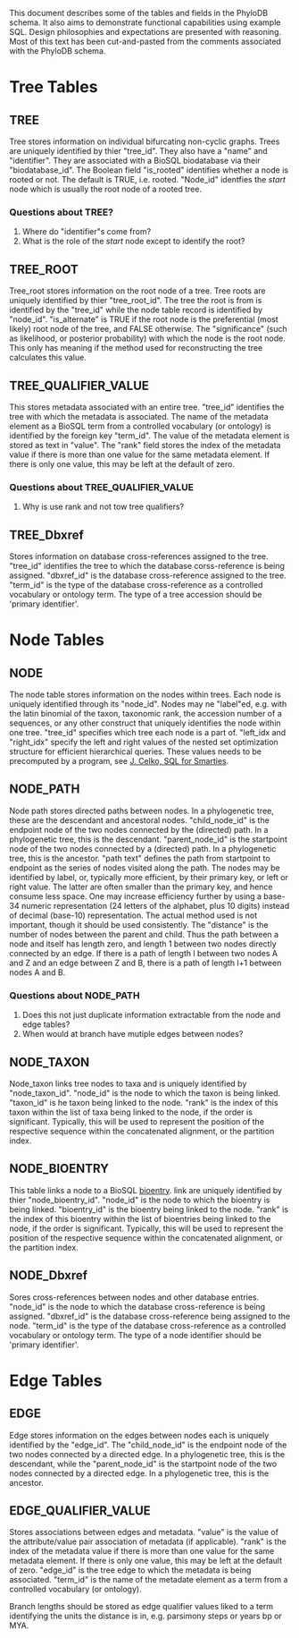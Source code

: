 This document describes some of the tables and fields in the PhyloDB schema. It also aims to demonstrate functional capabilities using example SQL. Design philosophies and expectations are presented with reasoning. Most of this text has been cut-and-pasted from the comments associated with the PhyloDB schema.

=Tree Tables=

==TREE==
Tree stores information on individual bifurcating non-cyclic graphs. Trees are uniquely identified by thier "tree_id". They also have a "name" and "identifier". They are associated with a BioSQL biodatabase via their "biodatabase_id". The Boolean field "is_rooted" identifies whether a node is rooted or not. The default is TRUE, i.e. rooted. "Node_id" identfies the ''start'' node which is usually the root node of a rooted tree.

===Questions about TREE?===
#Where do "identifier"s come from?
#What is the role of the ''start'' node except to identify the root?

==TREE_ROOT==
Tree_root stores information on the root node of a tree. Tree roots are uniquely identified by thier "tree_root_id". The tree the root is from is identified by the "tree_id" while the node table record is identified by "node_id". "is_alternate" is TRUE if the root node is the preferential (most likely) root node of the tree, and FALSE otherwise. The "significance" (such as likelihood, or posterior probability) with which the node is the root node. This only has meaning if the method used for reconstructing the tree calculates this value.

==TREE_QUALIFIER_VALUE==
This stores metadata associated with an entire tree. "tree_id" identifies the tree with which the metadata is associated. The name of the metadata element as a BioSQL term from a controlled vocabulary (or ontology) is identified by the foreign key "term_id". The value of the metadata element is stored as text in "value". The "rank" field stores the index of the metadata value if there is more than one value for the same metadata element. If there is only one value, this may be left at the default of zero.

===Questions about TREE_QUALIFIER_VALUE===
#Why is use rank and not tow tree qualifiers?

==TREE_Dbxref==
Stores information on database cross-references assigned to the tree. "tree_id" identifies the tree to which the database corss-reference is being assigned. "dbxref_id" is the database cross-reference assigned to the tree. "term_id" is the type of the database cross-reference as a controlled vocabulary or ontology term. The type of a tree accession should be 'primary identifier'.

=Node Tables=

==NODE==
The node table stores information on the nodes within trees. Each node is uniquely identified through its "node_id". Nodes may ne "label"ed, e.g. with the latin binomial of the taxon, taxonomic rank, the accession number of a sequences, or any other construct that uniquely identifies the node within one tree. "tree_id" specifies which tree each node is a part of. "left_idx and "right_idx" specify the left and right values of the nested set optimization structure for efficient hierarchical queries. These values needs to be precomputed by a program, see [http://rs18.rapidshare.com/files/4441805/Trees_and_Hierarchies_in_SQL_for_Smarties.pdf J. Celko, SQL for Smarties].

==NODE_PATH==
Node path stores directed paths between nodes. In a phylogenetic tree, these are the descendant and ancestoral nodes. "child_node_id" is the endpoint node of the two nodes connected by the (directed) path. In a phylogenetic tree, this is the descendant. "parent_node_id" is the startpoint node of the two nodes connected by a (directed) path. In a phylogenetic tree, this is the ancestor. "path text" defines the path from startpoint to endpoint as the series of nodes visited along the path. The nodes may be identified by label, or, typically more efficient, by their primary key, or left or right value. The latter are often smaller than the primary key, and hence consume less space. One may increase efficiency further by using a base-34 numeric representation (24 letters of the alphabet, plus 10 digits) instead of decimal (base-10) representation. The actual method used is not important, though it should be used consistently. The "distance" is the number of nodes between the parent and child. Thus the path between a node and itself has length zero, and length 1 between two nodes directly connected by an edge. If there is a path of length l between two nodes A and Z and an edge between Z and B, there is a path of length l+1 between nodes A and B.

===Questions about NODE_PATH===
#Does this not just duplicate information extractable from the node and edge tables?
# When would at branch have mutiple edges between nodes?

==NODE_TAXON==
Node_taxon links tree nodes to taxa and is uniquely identified by "node_taxon_id". "node_id" is the node to which the taxon is being linked. "taxon_id" is he taxon being linked to the node. "rank" is the index of this taxon within the list of taxa being linked to the node, if the order is significant. Typically, this will be used to represent the position of the respective sequence within the concatenated alignment, or the partition index.

==NODE_BIOENTRY==
This table links a node to a BioSQL [[Schema_Overview#BIOENTRY|bioentry]]. link are uniquely identified by thier "node_bioentry_id". "node_id" is the node to which the bioentry is being linked. "bioentry_id" is the bioentry being linked to the node. "rank" is the index of this bioentry within the list of bioentries being linked to the node, if the order is significant. Typically, this will be used to represent the position of the respective sequence within the concatenated alignment, or the partition index.

==NODE_Dbxref==
Sores cross-references between nodes and other database entries. "node_id" is the node to which the database cross-reference is being assigned. "dbxref_id" is the database cross-reference being assigned to the node. "term_id" is the type of the database cross-reference as a controlled vocabulary or ontology term. The type of a node identifier should be 'primary identifier'.

=Edge Tables=



==EDGE==
Edge stores information on the edges between nodes each is uniquely identified by the "edge_id". The "child_node_id" is the endpoint node of the two nodes connected by a directed edge. In a phylogenetic tree, this is the descendant, while the "parent_node_id" is the startpoint node of the two nodes connected by a directed edge. In a phylogenetic tree, this is the ancestor.

==EDGE_QUALIFIER_VALUE==
Stores associations between edges and metadata. "value" is the value of the attribute/value pair association of metadata (if applicable). "rank" is the index of the metadata value if there is more than one value for the same metadata element. If there is only one value, this may be left at the default of zero. "edge_id" is the tree edge to which the metadata is being associated. "term_id" is the name of the metadate element as a term from a controlled vocabulary (or ontology).

Branch lengths should be stored as edge qualifier values liked to a term identifying the units the distance is in, e.g. parsimony steps or years bp or MYA.